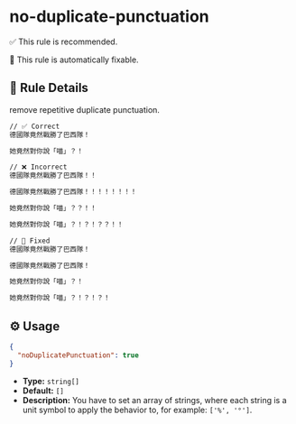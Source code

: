 # no-duplicate-punctuation

✅ This rule is recommended.

🔧 This rule is automatically fixable.

## 📖 Rule Details

remove repetitive duplicate punctuation.

```md
// ✅ Correct
德國隊竟然戰勝了巴西隊！

她竟然對你說「喵」？！

// ❌ Incorrect
德國隊竟然戰勝了巴西隊！！

德國隊竟然戰勝了巴西隊！！！！！！！！

她竟然對你說「喵」？？！！

她竟然對你說「喵」？！？！？？！！

// 🔧 Fixed
德國隊竟然戰勝了巴西隊！

德國隊竟然戰勝了巴西隊！

她竟然對你說「喵」？！

她竟然對你說「喵」？！？！？！
```

## ⚙️ Usage

```json
{
  "noDuplicatePunctuation": true
}
```

- **Type:** `string[]`
- **Default:** `[]`
- **Description:** You have to set an array of strings, where each string is a unit symbol to apply
  the behavior to, for example: `['%', '°']`.
